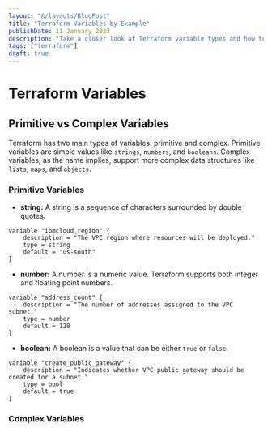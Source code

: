```yaml
---
layout: "@/layouts/BlogPost"
title: "Terraform Variables by Example"
publishDate: 11 January 2023
description: "Take a closer look at Terraform variable types and how to use them for complex operations."
tags: ["terraform"]
draft: true
---
```


# Terraform Variables 


## Primitive vs Complex Variables

Terraform has two main types of variables: primitive and complex. Primitive variables are simple values like `strings`, `numbers`, and `booleans`. Complex variables, as the name implies, support more complex data structures like `lists`, `maps`, and `objects`. 

### Primitive Variables 

- **string:** A string is a sequence of characters surrounded by double quotes.

```hcl
variable "ibmcloud_region" {
    description = "The VPC region where resources will be deployed."
    type = string
    default = "us-south"
}
```
 
- **number:** A number is a numeric value. Terraform supports both integer and floating point numbers.

```hcl
variable "address_count" {
    description = "The number of addresses assigned to the VPC subnet."
    type = number
    default = 128
}
```

- **boolean:** A boolean is a value that can be either `true` or `false`.

```hcl
variable "create_public_gateway" {
    description = "Indicates whether VPC public gateway should be created for a subnet."
    type = bool
    default = true
}
```

### Complex Variables


[tf-variable-validation]: https://developer.hashicorp.com/terraform/language/expressions/custom-conditions#input-variable-validation
